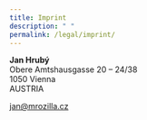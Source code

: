 ```yaml
---
title: Imprint
description: " "
permalink: /legal/imprint/
---
```


**Jan Hrubý**  
Obere Amtshausgasse 20 – 24/38  
1050 Vienna  
AUSTRIA

[jan@mrozilla.cz](mailto:jan@mrozilla.cz)
